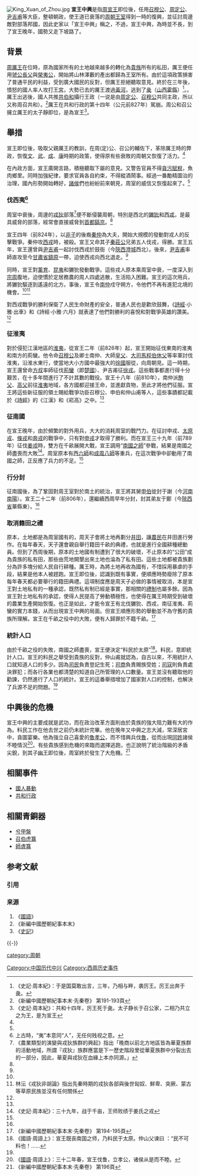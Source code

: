 [[File:King_Xuan_of_Zhou.jpg|thumb]]
'''宣王中興'''是指[[周宣王|周宣王]]即位後，任用[[召穆公|召穆公]]、[[周定公|周定公]]、[[尹吉甫|尹吉甫]]等大臣，整頓朝政，使王道已衰落的[[周朝|周朝]][[王室|王室]]得到一時的復興，並征討周邊敵對部落邦國，因此史家以「宣王中興」稱之，不過，宣王中興，為時並不長，到了宣王晚年，國勢又走下坡路了。

==背景==

[[周厲王|周厲王]]在位時，原為國家所有的土地越來越多的轉化為[[貴族|貴族]]所有的私田，厲王便任用[[虢公長父|虢公長父]]與[[榮夷公|榮夷公]]，開始將山林澤藪的產出都歸為王室所有。由於這項政策損害了普通平民的利益，受到廣大國民的反對，但厲王拒絕聽取意見。終於在三年後，憤怒的國人率人攻打[[王宮|王宮]]，大勢已去的厲王渡過[[黃河|黃河]]，逃到了[[彘|彘]]（[[山西|山西]][[霍縣|霍縣]]）<ref>《史記·周本紀》：于是国莫敢出言，三年，乃相与畔，袭厉王。厉王出奔于彘。</ref>。。厲王出逃後，國人共推[[共伯和|共伯和]]攝行王政（一说是由[[周定公|周定公]]、[[召穆公|召穆公]]共同主政，所以又称周召共和）。<ref name=jsbm3>《新編中國歷朝紀事本末·先秦卷》 第191-193頁</ref>厲王在共和行政的第十四年（公元前827年）駕崩。周公和召公擁立厲王的太子靜即位，是為宣王<ref>《史記·周本紀》：共和十四年，厉王死于彘。太子静长于召公家，二相乃共立之为王，是为宣王</ref>。

==舉措==


宣王即位後，吸取父親厲王的教訓，在周(定)公、召公的輔佐下，革除厲王時的弊政，恢復[[周文王|文]]、[[周武王|武]]、[[周成王|成]]、[[周康王|康]]時期的政策，使得原有些衰敗的周朝又恢復了活力。<ref name=jsbm3 />

在內政方面，宣王廣開言路，積極聽取下屬的意見。又警告官員不得[[貪污|貪污]][[賦稅|賦稅]]，魚肉鄉里。同時加強紀律，要求官員各自約束，不得縱酒鬧事。經過一番勵精圖治的治理，國內形勢開始轉好，[[諸侯|諸侯]]們也紛紛前來朝見，周室的威信又恢復起來了。<ref name=jsbm3 />

=== 伐西夷<ref>上古時，“夷”本意同“人”，无任何贱视之意。</ref> ===

周室中衰後，周邊的[[戎狄|戎狄]]部落<ref>《農業類型的演變與戎狄族群的興起》指出「晚商以前北方地區皆為華夏族群的活動地域，所謂『戎狄』族群應當是下一歷史階段里從華夏族群中分裂出去的一部分，因此，華夏與戎狄在血緣上本亦同源。」</ref>便不斷侵襲周朝，特別是西北的[[玁狁|玁狁]]和[[西戎|西戎]]，是最具威脅的部落，經常會直接威脅到[[首都|首都]][[鎬京|鎬京]]。<ref name=jsbm3 />

宣王四年（前824年），以[[非子|非子]]的後裔[[秦仲|秦仲]]為大夫，開始大規模的發動對戎人的反擊戰爭。秦仲攻[[西戎|西戎]]時，被殺。宣王又命其子[[秦莊公|秦莊公]]兄弟五人伐戎，得勝。宣王五年，宣王還曾與[[尹吉甫|尹吉甫]]一起討伐西戎於鼓衙（今[[陝西|陝西]][[澄城|澄城]]西北）。後來，[[尹吉甫|尹吉甫]]率師直攻至今[[甘肅省|甘肅省]][[鎮原|鎮原]]一帶，迫使西戎向西北退走。<ref name=jsbm3 />

同時，宣王對[[薰育|薰育]]、[[昆夷|昆夷]]和玁狁發動戰爭。這些戎人原本乘周室中衰，一度深入到[[宗周|宗周]]腹地，迫使慣於定居務農的周人四處逃散，生活陷入困難。宣王的這次用兵，將玁狁驅逐到遙遠的北方。事後，宣王令[[南仲|南仲]]戍守朔方，令他們不再有進犯北境的機會。<ref name=jsbm3 /><ref>林沄《戎狄非胡論》指出先秦時期的戎狄各部與後世匈奴、鮮卑、突厥、蒙古等草原民族並沒有任何關係</ref>

對西戎戰爭的勝利保衛了人民生命財產的安全，普通人民也是歡欣鼓舞，《[[詩經|詩經]]·小雅·出車》和《詩經·小雅·六月》就表達了他們對勝利的喜悅和對戰爭英雄的讚美。<ref name=jsbm3 />

===征淮夷===

對於侵犯江漢地區的[[淮夷|淮夷]]，從宣王二年（前826年）起，宣王開始征伐東南的淮夷和南方的荊蠻。他令命[[召穆公|召穆公]]及卿士南仲、大師[[皇父|皇父]]、[[大司馬|大司馬]][[程伯休父|程伯休父]]等率軍討伐淮夷，沿淮水東行，使當地大小方國中最強大的[[徐國|徐國]]服從，向周朝見。這一時期，宣王還曾命[[方叔|方叔]]率師征伐[[荊蠻|荊蠻]]（即[[楚國|楚國]]）、尹吉甫征[[徐戎|徐戎]]。這些戰事都進行得十分艱苦，在十多年間進行了不計其數的戰役。宣王十八年（前810年），南仲派[[駒父|駒父]]、[[高父|高父]]前往[[淮夷|淮夷]]地域，各方國都迎接王命，並進獻貢物，至此才將他們征服。宣王將這些新征服的領土賜給戰爭功臣召穆公、申伯和仲山甫等人，這些事蹟都記載於《[[詩經|詩經]]》的《江漢》和《崧高》之中。<ref name=jsbm3 />

=== 征南國 ===
在宣王晚年，由於頻繁的對外用兵，大大的消耗周室的戰鬥力。在征討申戎、[[太原戎|太原戎]]、[[條戎|條戎]]和[[奔戎|奔戎]]的戰爭中，只有對[[申戎|申戎]]才取得了勝利。而在宣王三十九年（前789年）征伐[[姜戎|姜戎]]時，雙方在千畝展開大戰，宣王調用“[[南國之師|南國之師]]”參戰，結果是南國之師盡喪而大敗<ref>《史記·周本紀》：三十九年，战于千亩，王师败绩于姜氏之戎</ref>。周室原本有[[西六師|西六師]]和[[成周八師|成周八師]]等重兵，在這次戰爭中卻動用了南國之師，正反應了兵力的不足。<ref name=jsbm3 />

===行分封===

征南國後，為了鞏固對周王室對於南土的統治，宣王將其舅[[申伯|申伯]]徙封于謝（今[[河南|河南]][[南陽|南陽]]）。宣王二十二年（前806年），還繼續西周早年分封，封其弟友于鄭（今[[陝西省|陝西省]]華縣東）。<ref name=jsbm3 />

===取消籍田之禮===
原本，土地都是為周室國有的，周天子會將土地再劃分[[井田|井田]]，讓[[農民|農民]]在井田進行勞作。在每年春天，天子還會親自舉行籍田千畝的典禮，也就是進行全國耕種總動員。但到了西周後期，原本的土地國有制遭到了很大的破壞，不止原本的“公田”成為貴族的私有田，那些由荒地開墾出來土地也淪為了私有田。這些土地都被貴族劃分為許多塊分給人民自行耕種。厲王時，為將土地再收為國有，不惜採用暴虐的手段，結果是他本人被趕跑。宣王即位後，認識到既有事實，便順應時勢廢除了原本每年春天都必要舉行的籍田典禮。這項制度應是周天子必做的事情被取消，本是宣王對土地私有的一種承認，既然私有制已經是事實，那相關的[[禮|禮制]]也屬多餘。因為宣王對土地私有的承認，使得人民提高了勞動積極性，也使得在厲王時期受到破壞的農業生產開始恢復。也正是如此，才能令宣王有北伐玁狁、西戎，南征淮夷、荊蠻的實力本錢，从而出現宣王中興的局面。但宣王順應形勢的舉動並不為守舊的貴族所理解。宣王在千畝之役中的大敗，便有人歸罪於不籍千畝。<ref name=jsbm2>《新編中國歷朝紀事本末·先秦卷》 第194-195頁</ref>

=== 統計人口 ===
由於千畝之役的失敗，南國之師盡喪，宣王便決定“料民於太原”<ref>《國語·周語上》：宣王既丧南国之师，乃料民于太原。仲山父谏曰 ：“民不可料也！……</ref>。料民，意即統計人口。宣王的料民之舉受到貴族的反對，仲山甫就認為，自古以來，不用統計人口就知道人口的多少。因為[[司民|司民]]負責登記生死；[[司商|司商]]負責賜族受姓；[[司寇|司寇]]則負責處決罪犯；而各行各業也都清楚的知道自己所管理的人口數量。宣王並沒有聽取他的勸諫，仍然進行了人口的統計。宣王的這番舉措增加了國家對人口的控制，也解決了兵源不足的問題。<ref name=jsbm1 />

== 中興後的危機 ==
宣王中興的主要成就是武功，而在政治改革方面則由於貴族的強大阻力難有大的作為。料民工作在他去世之前仍未統計完畢。他在晚年又中興之志大減，常深居宮中，貪圖宴樂。他為強立自己喜愛的[[魯孝公|魯孝公]]，而不惜興兵伐[[魯國|魯]]，從而出現[[姬姓|同姓]]諸侯不睦情況<ref>《[[國語|國語]]·周語上》：三十二年春，宣王伐鲁，立孝公，诸侯从是而不睦。</ref>。有些貴族感到危機的來臨而選擇逃跑，也正說明了統治階級的矛盾尖銳，到其子[[周幽王|幽王]]即位後，周室終於發生了大危機。<ref name=jsbm1>《新編中國歷朝紀事本末·先秦卷》 第196頁</ref>

== 相關事件 ==
* [[國人暴動|國人暴動]]
* [[共和行政|共和行政]]

==相關青銅器==
*[[兮甲盤|兮甲盤]]
*[[召伯虎簋|召伯虎簋]]
*[[師虘簋|師虘簋]]

== 参考文献 ==
=== 引用 ===
{{Reflist}}

=== 来源 ===
{{refbegin}}
#《[[國語_(書)|國語]]》
#《新編中國歷朝紀事本末》
#《[[史記|史記]]》
{{refend}}

{{-}}
{{西周歷史事件}}

[[category:周朝|category:周朝]]
[[Category:中国历代中兴|Category:中国历代中兴]]
[[Category:西周历史事件|Category:西周历史事件]]